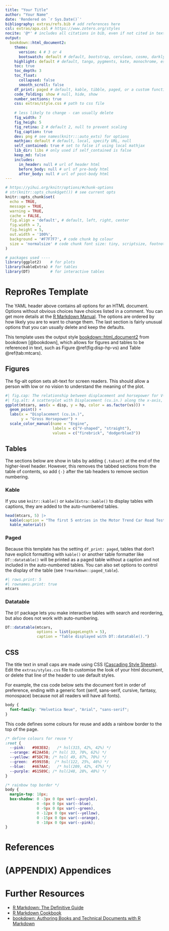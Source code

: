 ```yaml
---
title: "Your Title"
author: "Your Name"
date: 'Rendered on `r Sys.Date()`'
bibliography: extras/refs.bib # add references here
csl: extras/apa.csl # https://www.zotero.org/styles
nocite: '@*' # includes all citations in bib, even if not cited in text
output: 
  bookdown::html_document2: 
    theme: 
      version: 4 # 3 or 4
      bootswatch: default # default, bootstrap, cerulean, cosmo, darkly, flatly, journal, lumen, paper, readable, sandstone, simplex, spacelab, united, yeti, null
    highlight: default # default, tango, pygments, kate, monochrome, espresso, zenburn, haddock, breezedark, textmate, null
    toc: true
    toc_depth: 3
    toc_float:
      collapsed: false
      smooth_scroll: false
    df_print: paged # default, kable, tibble, paged, or a custom function
    code_folding: show # null, hide, show
    number_sections: true
    css: extras/style.css # path to css file
    
    # less likely to change - can usually delete
    fig_width: 7
    fig_heigh: 5
    fig_retina: 2 # default 2, null to prevent scaling
    fig_caption: true
    dev: png # see names(knitr:::auto_exts) for options
    mathjax: default # default, local, specify URL, null
    self_contained: true # set to false if using local mathjax
    lib_dir: libs # only used if self_contained is false
    keep_md: false
    includes:
      in_header: null # url of header html
      before_body: null # url of pre-body html
      after_body: null # url of post-body html
---
```


```r
# https://yihui.org/knitr/options/#chunk-options
# str(knitr::opts_chunk$get()) # see current opts 
knitr::opts_chunk$set(
  echo = TRUE,
  message = TRUE,
  warning = TRUE,
  cache = FALSE,
  fig.align = 'default', # default, left, right, center
  fig.width = 7,
  fig.height = 5,
  out.width = '100%',
  background = '#F7F7F7', # code chunk bg colour
  size = 'normalsize' # code chunk font size: tiny, scriptsize, footnotesize, small, normalsize, large, Large, LARGE ,huge, Huge
)

# packages used ----
library(ggplot2)    # for plots
library(kableExtra) # for tables
library(DT)         # for interactive tables
```

# ReproRes Template

The YAML header above contains all options for an HTML document. Options without obvious choices have choices listed in a comment. You can get more details at the [R Markdown Manual](https://bookdown.org/yihui/rmarkdown/html-document.html). The options are ordered by how likely you are to want to change them. The last section is fairly unusual options that you can usually delete and keep the defaults.

This template uses the output style [bookdown::html_document2](https://bookdown.org/yihui/bookdown/a-single-document.html) from bookdown [@bookdown], which allows for figures and tables to be referenced in text, such as Figure \@ref(fig:disp-hp-vs) and Table \@ref(tab:mtcars).

## Figures

The fig-alt option sets alt-text for screen readers. This should allow a person with low or no vision to understand the meaning of the plot. 

```r
#| fig.cap: The relationship between displacement and horsepower for V-shaped and straight engines.
#| fig.alt: A scatterplot with Displacement (cu.in.) along the x-axis, ranging from ~50 to ~500, and Gross Horsepower along the y-axis, ranging from ~50 to ~350. 15 red points are plotted for V-shaped engines and 12 blue points for straight engines. There is a positive relationship between displacement and horsepower, with the V-shaped engines having typically higher values on both than straight engines. 
ggplot(mtcars, aes(x = disp, y = hp, color = as.factor(vs))) +
  geom_point() +
  labs(x = "Displacement (cu.in.)",
       y = "Gross Horsepower") +
  scale_color_manual(name = "Engine", 
                     labels = c("V-shaped", "straight"), 
                     values = c("firebrick", "dodgerblue3"))
```

## Tables {.tabset}

The sections below are show in tabs by adding `{.tabset}` at the end of the higher-level header. However, this removes the tabbed sections from the table of contents, so add ` {-}` after the tab headers to remove section numbering.

### Kable {-}

If you use `knitr::kable()` or `kabelExtra::kable()` to display tables with captions, they are added to the auto-numbered tables.

```r
head(mtcars, 5) |>
  kable(caption = "The first 5 entries in the Motor Trend Car Road Tests table.") |>
  kable_material()
```

### Paged {-}

Because this template has the setting `df_print: paged`, tables that don't have explicit formatting with `kable()` or another table formatter like `DT::datatable()` will be printed as a paged table without a caption and not included in the auto-numbered tables. You can also set options to control the display of the table (see `?rmarkdown::paged_table`).

```r
#| rows.print: 5
#| rownames.print: true
mtcars
```

### Datatable {-}

The `DT` package lets you make interactive tables with search and reordering, but also does not work with auto-numbering.

```r
DT::datatable(mtcars, 
              options = list(pageLength = 5),
              caption = "Table displayed with DT::datatable().")
```

## CSS

The title text in small caps are made using CSS ([Cascading Style Sheets](https://www.w3schools.com/cssref/)). Edit the `extras/styles.css` file to customise the look of your html document, or delete that line of the header to use default styles.

For example, the css code below sets the document font in order of preference, ending with a generic font (serif, sans-serif, cursive, fantasy, monospace) because not all readers will have all fonts).

``` css
body {
  font-family: "Helvetica Neue", "Arial", "sans-serif";
}
```

This code defines some colours for reuse and adds a rainbow border to the top of the page.

``` css
/* define colours for reuse */
:root {
  --pink:   #983E82;   /* hsl(315, 42%, 42%) */
  --orange: #E2A458; /* hsl( 33, 70%, 62%) */
  --yellow: #F5DC70; /* hsl( 49, 87%, 70%) */
  --green:  #59935B;  /* hsl(122, 25%, 46%) */
  --blue:   #467AAC;   /* hsl(209, 42%, 47%) */
  --purple: #61589C; /* hsl(248, 28%, 48%) */
}

/* rainbow top border */
body {
  margin-top: 18px;
  box-shadow: 0 -3px 0 0px var(--purple),
              0 -6px 0 0px var(--blue),
              0 -9px 0 0px var(--green),
              0 -12px 0 0px var(--yellow),
              0 -15px 0 0px var(--orange),
              0 -18px 0 0px var(--pink);
}
```

# References {#refs}

<div id="refs"></div>

# (APPENDIX) Appendices {-}

# Further Resources

* [R Markdown: The Definitive Guide](https://bookdown.org/yihui/rmarkdown/)
* [R Markdown Cookbook](https://bookdown.org/yihui/rmarkdown-cookbook/)
* [bookdown: Authoring Books and Technical Documents with R Markdown](https://bookdown.org/yihui/bookdown/)


